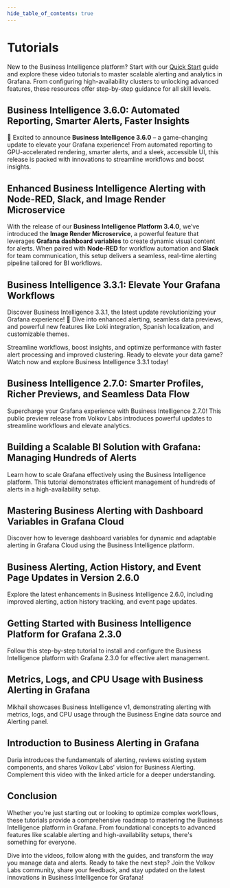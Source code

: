 ```yaml
---
hide_table_of_contents: true
---
```



# Tutorials

New to the Business Intelligence platform? Start with our [Quick Start](/big/quick-start/) guide and explore these video tutorials to master scalable alerting and analytics in Grafana. From configuring high-availability clusters to unlocking advanced features, these resources offer step-by-step guidance for all skill levels.

<Tutorials />

## Business Intelligence 3.6.0: Automated Reporting, Smarter Alerts, Faster Insights

🚀 Excited to announce **Business Intelligence 3.6.0** – a game-changing update to elevate your Grafana experience! From automated reporting to GPU-accelerated rendering, smarter alerts, and a sleek, accessible UI, this release is packed with innovations to streamline workflows and boost insights.

<Youtube
  id="cE7fLoB0YSM"
  title="Check out the highlights in this quick video and see how BI 3.6.0 can transform your dashboards!"
/>

## Enhanced Business Intelligence Alerting with Node-RED, Slack, and Image Render Microservice

With the release of our **Business Intelligence Platform 3.4.0**, we’ve introduced the **Image Render Microservice**, a powerful feature that leverages **Grafana dashboard variables** to create dynamic visual content for alerts. When paired with **Node-RED** for workflow automation and **Slack** for team communication, this setup delivers a seamless, real-time alerting pipeline tailored for BI workflows.

<BlogPost id="node-red-slack" />

## Business Intelligence 3.3.1: Elevate Your Grafana Workflows

Discover Business Intelligence 3.3.1, the latest update revolutionizing your Grafana experience! 🚀 Dive into enhanced alerting, seamless data previews, and powerful new features like Loki integration, Spanish localization, and customizable themes.

Streamline workflows, boost insights, and optimize performance with faster alert processing and improved clustering. Ready to elevate your data game? Watch now and explore Business Intelligence 3.3.1 today!

<Youtube
  id="QLcjFLYxT8U"
  title="Business Intelligence 3.3.1: Elevate Your Grafana Workflows"
/>

## Business Intelligence 2.7.0: Smarter Profiles, Richer Previews, and Seamless Data Flow

Supercharge your Grafana experience with Business Intelligence 2.7.0! This public preview release from Volkov Labs introduces powerful updates to streamline workflows and elevate analytics.

<Youtube
  id="uRSjwfQJ3ik"
  title="Business Intelligence 2.7.0: Smarter Profiles, Richer Previews, and Seamless Data Flow"
/>

## Building a Scalable BI Solution with Grafana: Managing Hundreds of Alerts

Learn how to scale Grafana effectively using the Business Intelligence platform. This tutorial demonstrates efficient management of hundreds of alerts in a high-availability setup.

<Youtube
  id="aOFfKYsZ9XM"
  title="Building a Scalable BI Solution with Grafana: Managing Hundreds of Alerts"
/>

## Mastering Business Alerting with Dashboard Variables in Grafana Cloud

Discover how to leverage dashboard variables for dynamic and adaptable alerting in Grafana Cloud using the Business Intelligence platform.

<Youtube
  id="ey0ZSbSDxtI"
  title="Mastering Business Alerting: Dashboard Variables in Grafana Cloud"
/>

## Business Alerting, Action History, and Event Page Updates in Version 2.6.0

Explore the latest enhancements in Business Intelligence 2.6.0, including improved alerting, action history tracking, and event page updates.

<Youtube
  id="IOYyfIkNwJ4"
  title="Business Alerting, Action History, and Event Page Updates in Business Intelligence 2.6.0"
/>

## Getting Started with Business Intelligence Platform for Grafana 2.3.0

Follow this step-by-step tutorial to install and configure the Business Intelligence platform with Grafana 2.3.0 for effective alert management.

<Youtube
  id="KM5a2qzlOak"
  title="Getting Started with Business Intelligence Platform for Grafana 2.3.0"
/>

## Metrics, Logs, and CPU Usage with Business Alerting in Grafana

Mikhail showcases Business Intelligence v1, demonstrating alerting with metrics, logs, and CPU usage through the Business Engine data source and Alerting panel.

<Youtube
  id="8UaY916PPXc"
  title="Metrics, Logs, and CPU Usage with Business Alerting in Grafana"
/>

## Introduction to Business Alerting in Grafana

Daria introduces the fundamentals of alerting, reviews existing system components, and shares Volkov Labs’ vision for Business Alerting. Complement this video with the linked article for a deeper understanding.

<Youtube id="vky-7-DfvXE" title="Business Alerting Announcement" />

## Conclusion

Whether you're just starting out or looking to optimize complex workflows, these tutorials provide a comprehensive roadmap to mastering the Business Intelligence platform in Grafana. From foundational concepts to advanced features like scalable alerting and high-availability setups, there's something for everyone.

Dive into the videos, follow along with the guides, and transform the way you manage data and alerts. Ready to take the next step? Join the Volkov Labs community, share your feedback, and stay updated on the latest innovations in Business Intelligence for Grafana!
